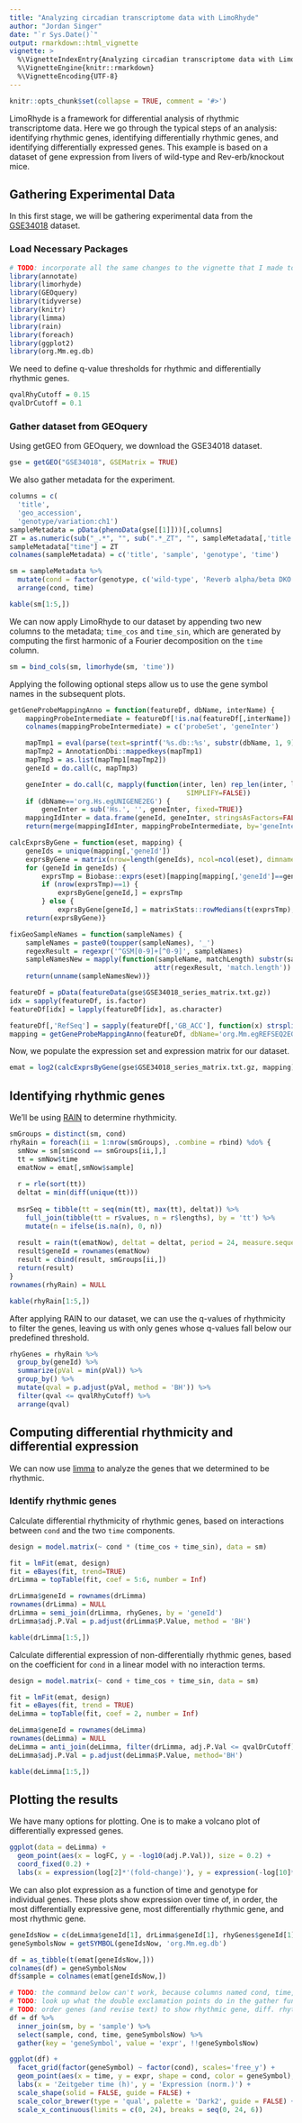 ```yaml
---
title: "Analyzing circadian transcriptome data with LimoRhyde"
author: "Jordan Singer"
date: "`r Sys.Date()`"
output: rmarkdown::html_vignette
vignette: >
  %\VignetteIndexEntry{Analyzing circadian transcriptome data with LimoRhyde}
  %\VignetteEngine{knitr::rmarkdown}
  %\VignetteEncoding{UTF-8}
---
```


```r
knitr::opts_chunk$set(collapse = TRUE, comment = '#>')
```

LimoRhyde is a framework for differential analysis of rhythmic transcriptome data. Here we go through the typical steps of an analysis: identifying rhythmic genes, identifying differentially rhythmic genes, and identifying differentially expressed genes. This example is based on a dataset of gene expression from livers of wild-type and Rev-erb\alpha/\beta knockout mice.

## Gathering Experimental Data

In this first stage, we will be gathering experimental data from the [GSE34018](https://www.ncbi.nlm.nih.gov/geo/query/acc.cgi?acc=GSE34018) dataset.

### Load Necessary Packages

```r
# TODO: incorporate all the same changes to the vignette that I made to your analysis code
library(annotate)
library(limorhyde)
library(GEOquery)
library(tidyverse)
library(knitr)
library(limma)
library(rain)
library(foreach)
library(ggplot2)
library(org.Mm.eg.db)
```

We need to define q-value thresholds for rhythmic and differentially rhythmic genes.
```r
qvalRhyCutoff = 0.15
qvalDrCutoff = 0.1
```

### Gather dataset from GEOquery

Using getGEO from GEOquery, we download the GSE34018 dataset.
```r
gse = getGEO("GSE34018", GSEMatrix = TRUE)
```

We also gather metadata for the experiment.
```r
columns = c(
  'title',
  'geo_accession',
  'genotype/variation:ch1')
sampleMetadata = pData(phenoData(gse[[1]]))[,columns]
ZT = as.numeric(sub("_.*", "", sub(".*_ZT", "", sampleMetadata[,'title'])))
sampleMetadata["time"] = ZT
colnames(sampleMetadata) = c('title', 'sample', 'genotype', 'time')

sm = sampleMetadata %>%
  mutate(cond = factor(genotype, c('wild-type', 'Reverb alpha/beta DKO'), c('wild-type', 'knockout'))) %>%
  arrange(cond, time)

kable(sm[1:5,])
```

We can now apply LimoRhyde to our dataset by appending two new columns to the metadata; `time_cos` and `time_sin`, which are generated by computing the first harmonic of a Fourier decomposition on the `time` column.
```r
sm = bind_cols(sm, limorhyde(sm, 'time'))
```


Applying the following optional steps allow us to use the gene symbol names in the subsequent plots.
```r
getGeneProbeMappingAnno = function(featureDf, dbName, interName) {
	mappingProbeIntermediate = featureDf[!is.na(featureDf[,interName]) & featureDf[,interName]!='', c('ID', interName)]
	colnames(mappingProbeIntermediate) = c('probeSet', 'geneInter')

	mapTmp1 = eval(parse(text=sprintf('%s.db::%s', substr(dbName, 1, 9), dbName)))
	mapTmp2 = AnnotationDbi::mappedkeys(mapTmp1)
	mapTmp3 = as.list(mapTmp1[mapTmp2])
	geneId = do.call(c, mapTmp3)

	geneInter = do.call(c, mapply(function(inter, len) rep_len(inter, len), names(mapTmp3), sapply(mapTmp3, length),
											SIMPLIFY=FALSE))
	if (dbName=='org.Hs.egUNIGENE2EG') {
		geneInter = sub('Hs.', '', geneInter, fixed=TRUE)}
	mappingIdInter = data.frame(geneId, geneInter, stringsAsFactors=FALSE)
	return(merge(mappingIdInter, mappingProbeIntermediate, by='geneInter', sort=FALSE))}

calcExprsByGene = function(eset, mapping) {
	geneIds = unique(mapping[,'geneId'])
	exprsByGene = matrix(nrow=length(geneIds), ncol=ncol(eset), dimnames=list(geneIds, Biobase::sampleNames(eset)))
	for (geneId in geneIds) {
		exprsTmp = Biobase::exprs(eset)[mapping[mapping[,'geneId']==geneId, 'probeSet'],, drop=FALSE]
		if (nrow(exprsTmp)==1) {
			exprsByGene[geneId,] = exprsTmp
		} else {
			exprsByGene[geneId,] = matrixStats::rowMedians(t(exprsTmp), na.rm=TRUE)}}
	return(exprsByGene)}

fixGeoSampleNames = function(sampleNames) {
	sampleNames = paste0(toupper(sampleNames), '_')
	regexResult = regexpr('^GSM[0-9]+[^0-9]', sampleNames)
	sampleNamesNew = mapply(function(sampleName, matchLength) substr(sampleName, 1, matchLength-1), sampleNames,
									attr(regexResult, 'match.length'))
	return(unname(sampleNamesNew))}
```

```r
featureDf = pData(featureData(gse$GSE34018_series_matrix.txt.gz))
idx = sapply(featureDf, is.factor)
featureDf[idx] = lapply(featureDf[idx], as.character)

featureDf[,'RefSeq'] = sapply(featureDf[,'GB_ACC'], function(x) strsplit(x, split='.', fixed=TRUE)[[1]][1])
mapping = getGeneProbeMappingAnno(featureDf, dbName='org.Mm.egREFSEQ2EG', interName='RefSeq')
```

Now, we populate the expression set and expression matrix for our dataset.
```r
emat = log2(calcExprsByGene(gse$GSE34018_series_matrix.txt.gz, mapping))
```

## Identifying rhythmic genes

We'll be using [RAIN](https://doi.org/doi:10.18129/B9.bioc.rain) to determine rhythmicity.
```r
smGroups = distinct(sm, cond)
rhyRain = foreach(ii = 1:nrow(smGroups), .combine = rbind) %do% {
  smNow = sm[sm$cond == smGroups[ii,],]
  tt = smNow$time
  ematNow = emat[,smNow$sample]
  
  r = rle(sort(tt))
  deltat = min(diff(unique(tt)))
  
  msrSeq = tibble(tt = seq(min(tt), max(tt), deltat)) %>%
    full_join(tibble(tt = r$values, n = r$lengths), by = 'tt') %>%
    mutate(n = ifelse(is.na(n), 0, n))
  
  result = rain(t(ematNow), deltat = deltat, period = 24, measure.sequence = msrSeq$n)
  result$geneId = rownames(ematNow)
  result = cbind(result, smGroups[ii,])
  return(result)
}
rownames(rhyRain) = NULL

kable(rhyRain[1:5,])
```

After applying RAIN to our dataset, we can use the q-values of rhythmicity to filter the genes, leaving us with only genes whose q-values fall below our predefined threshold.
```r
rhyGenes = rhyRain %>%
  group_by(geneId) %>%
  summarize(pVal = min(pVal)) %>%
  group_by() %>%
  mutate(qval = p.adjust(pVal, method = 'BH')) %>%
  filter(qval <= qvalRhyCutoff) %>%
  arrange(qval)
```

## Computing differential rhythmicity and differential expression

We can now use [limma](https://doi.org/doi:10.18129/B9.bioc.limma) to analyze the genes that we determined to be rhythmic.

### Identify rhythmic genes

Calculate differential rhythmicity of rhythmic genes, based on interactions between `cond` and the two `time` components.
```r
design = model.matrix(~ cond * (time_cos + time_sin), data = sm)

fit = lmFit(emat, design)
fit = eBayes(fit, trend=TRUE)
drLimma = topTable(fit, coef = 5:6, number = Inf)

drLimma$geneId = rownames(drLimma)
rownames(drLimma) = NULL
drLimma = semi_join(drLimma, rhyGenes, by = 'geneId')
drLimma$adj.P.Val = p.adjust(drLimma$P.Value, method = 'BH')

kable(drLimma[1:5,])
```

Calculate differential expression of non-differentially rhythmic genes, based on the coefficient for `cond` in a linear model with no interaction terms.
```r
design = model.matrix(~ cond + time_cos + time_sin, data = sm)

fit = lmFit(emat, design)
fit = eBayes(fit, trend = TRUE)
deLimma = topTable(fit, coef = 2, number = Inf)

deLimma$geneId = rownames(deLimma)
rownames(deLimma) = NULL
deLimma = anti_join(deLimma, filter(drLimma, adj.P.Val <= qvalDrCutoff), by = 'geneId')
deLimma$adj.P.Val = p.adjust(deLimma$P.Value, method='BH')

kable(deLimma[1:5,])
```

## Plotting the results

We have many options for plotting. One is to make a volcano plot of differentially expressed genes.
```r
ggplot(data = deLimma) +
  geom_point(aes(x = logFC, y = -log10(adj.P.Val)), size = 0.2) + 
  coord_fixed(0.2) + 
  labs(x = expression(log[2]*'(fold-change)'), y = expression(-log[10]*'('*q[DE]*')'))
```

We can also plot expression as a function of time and genotype for individual genes. These plots show expression over time of, in order, the most differentially expressive gene, most differentially rhythmic gene, and most rhythmic gene.
```r
geneIdsNow = c(deLimma$geneId[1], drLimma$geneId[1], rhyGenes$geneId[1])
geneSymbolsNow = getSYMBOL(geneIdsNow, 'org.Mm.eg.db')

df = as_tibble(t(emat[geneIdsNow,]))
colnames(df) = geneSymbolsNow
df$sample = colnames(emat[geneIdsNow,])

# TODO: the command below can't work, because columns named cond, time, and geneSymbolsNow don't exist
# TODO: look up what the double exclamation points do in the gather function
# TODO: order genes (and revise text) to show rhythmic gene, diff. rhythmic gene, and diff. expressed gene
df = df %>%
  inner_join(sm, by = 'sample') %>%
  select(sample, cond, time, geneSymbolsNow) %>%
  gather(key = 'geneSymbol', value = 'expr', !!geneSymbolsNow)

ggplot(df) +
  facet_grid(factor(geneSymbol) ~ factor(cond), scales='free_y') +
  geom_point(aes(x = time, y = expr, shape = cond, color = geneSymbol), size = 1.5) +
  labs(x = 'Zeitgeber time (h)', y = 'Expression (norm.)') +
  scale_shape(solid = FALSE, guide = FALSE) +
  scale_color_brewer(type = 'qual', palette = 'Dark2', guide = FALSE) +
  scale_x_continuous(limits = c(0, 24), breaks = seq(0, 24, 6))
```
